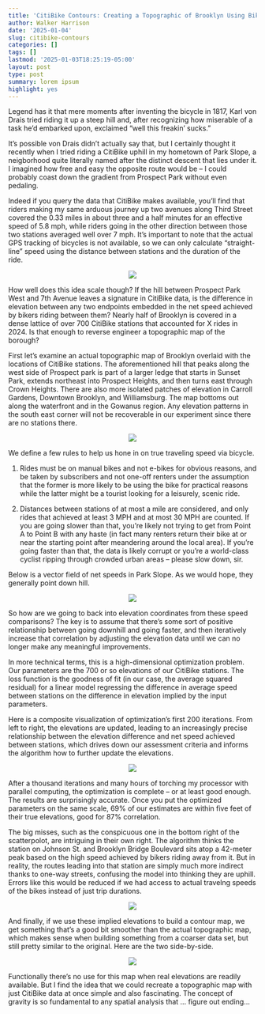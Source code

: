 ```yaml
---
title: 'CitiBike Contours: Creating a Topographic of Brooklyn Using Biker Speed Data'
author: Walker Harrison
date: '2025-01-04'
slug: citibike-contours
categories: []
tags: []
lastmod: '2025-01-03T18:25:19-05:00'
layout: post
type: post
summary: lorem ipsum
highlight: yes
---
```


Legend has it that mere moments after inventing the bicycle in 1817, Karl von Drais tried riding it up a steep hill and, after recognizing how miserable of a task he'd embarked upon, exclaimed "well this freakin' sucks."

It's possible von Drais didn't actually say that, but I certainly thought it recently when I tried riding a CitiBike uphill in my hometown of Park Slope, a neigborhood quite literally named after the distinct descent that lies under it. I imagined how free and easy the opposite route would be -- I could probably coast down the gradient from Prospect Park without even pedaling. 

Indeed if you query the data that CitiBike makes available, you'll find that riders making my same arduous journey up two avenues along Third Street covered the 0.33 miles in about three and a half minutes for an effective speed of 5.8 mph, while riders going in the other direction between those two stations averaged well over 7 mph. It's important to note that the actual GPS tracking of bicycles is not available, so we can only calculate "straight-line" speed using the distance between stations and the duration of the ride.

<figure>
<center><img src="/img/z1.png"/></center>
</figure>

How well does this idea scale though? If the hill between Prospect Park West and 7th Avenue leaves a signature in CitiBike data, is the difference in elevation between any two endpoints embedded in the net speed achieved by bikers riding between them? Nearly half of Brooklyn is covered in a dense lattice of over 700 CitiBike stations that accounted for X rides in 2024. Is that enough to reverse engineer a topographic map of the borough?

First let's examine an actual topographic map of Brooklyn overlaid with the locations of CitiBike stations. The aforementioned hill that peaks along the west side of Prospect park is part of a larger ledge that starts in Sunset Park, extends northeast into Prospect Heights, and then turns east through Crown Heights. There are also more isolated patches of elevation in Carroll Gardens, Downtown Brooklyn, and Williamsburg. The map bottoms out along the waterfront and in the Gowanus region. Any elevation patterns in the south east corner will not be recoverable in our experiment since there are no stations there.

<figure>
<center><img src="/img/m1_pts.png"/></center>
</figure>

We define a few rules to help us hone in on true traveling speed via bicycle. 

1) Rides must be on manual bikes and not e-bikes for obvious reasons, and be taken by subscribers and not one-off renters under the assumption that the former is more likely to be using the bike for practical reasons while the latter might be a tourist looking for a leisurely, scenic ride. 

2) Distances between stations of at most a mile are considered, and only rides that achieved at least 3 MPH and at most 30 MPH are counted. If you are going slower than that, you're likely not trying to get from Point A to Point B with any haste (in fact many renters return their bike at or near the starting point after meandering around the local area). If you're going faster than that, the data is likely corrupt or you're a world-class cyclist ripping through crowded urban areas -- please slow down, sir. 

Below is a vector field of net speeds in Park Slope. As we would hope, they generally point down hill.

<figure>
<center><img src="/img/mps.png"/></center>
</figure>

So how are we going to back into elevation coordinates from these speed comparisons? The key is to assume that there's some sort of positive relationship between going downhill and going faster, and then iteratively increase that correlation by adjusting the elevation data until we can no longer make any meaningful improvements. 

In more technical terms, this is a high-dimensional optimization problem. Our parameters are the 700 or so elevations of our CitiBike stations. The loss function is the goodness of fit (in our case, the average squared residual) for a linear model regressing the difference in average speed between stations on the difference in elevation implied by the input parameters.

Here is a composite visualization of optimization's first 200 iterations. From left to right, the elevations are updated, leading to an increasingly precise relationship between the elevation difference and net speed achieved between stations, which drives down our assessment criteria and informs the algorithm how to further update the elevations.

<figure>
<center><img src="/img/combo.gif"/></center>
</figure>

After a thousand iterations and many hours of torching my processor with parallel computing, the optimization is complete -- or at least good enough. The results are surprisingly accurate. Once you put the optimized parameters on the same scale, 69% of our estimates are within five feet of their true elevations, good for 87% correlation. 

The big misses, such as the conspicuous one in the bottom right of the scatterpolot, are intriguing in their own right. The algorithm thinks the station on Johnson St. and Brooklyn Bridge Boulevard sits atop a 42-meter peak based on the high speed achieved by bikers riding away from it. But in reality, the routes leading into that station are simply much more indirect thanks to one-way streets, confusing the model into thinking they are uphill. Errors like this would be reduced if we had access to actual travelng speeds of the bikes instead of just trip durations.

<figure>
<center><img src="/img/c1.png"/></center>
</figure>


And finally, if we use these implied elevations to build a contour map, we get something that's a good bit smoother than the actual topographic map, which makes sense when building something from a coarser data set, but still pretty similar to the original. Here are the two side-by-side.

<figure>
<center><img src="/img/comp_wide.png"/></center>
</figure>


Functionally there's no use for this map when real elevations are readily available. But I find the idea that we could recreate a topographic map with just CitiBike data at once simple and also fascinating. The concept of gravity is so fundamental to any spatial analysis that ... figure out ending...
